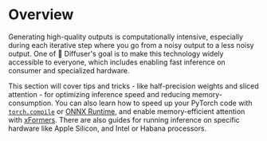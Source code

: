 <!--Copyright 2023 The HuggingFace Team. All rights reserved.

Licensed under the Apache License, Version 2.0 (the "License"); you may not use this file except in compliance with
the License. You may obtain a copy of the License at

http://www.apache.org/licenses/LICENSE-2.0

Unless required by applicable law or agreed to in writing, software distributed under the License is distributed on
an "AS IS" BASIS, WITHOUT WARRANTIES OR CONDITIONS OF ANY KIND, either express or implied. See the License for the
specific language governing permissions and limitations under the License.
-->

# Overview

Generating high-quality outputs is computationally intensive, especially during each iterative step where you go from a noisy output to a less noisy output. One of 🧨 Diffuser's goal is to make this technology widely accessible to everyone, which includes enabling fast inference on consumer and specialized hardware. 

This section will cover tips and tricks - like half-precision weights and sliced attention - for optimizing inference speed and reducing memory-consumption. You can also learn how to speed up your PyTorch code with [`torch.compile`](https://pytorch.org/tutorials/intermediate/torch_compile_tutorial.html) or [ONNX Runtime](https://onnxruntime.ai/docs/), and enable memory-efficient attention with [xFormers](https://facebookresearch.github.io/xformers/). There are also guides for running inference on specific hardware like Apple Silicon, and Intel or Habana processors.